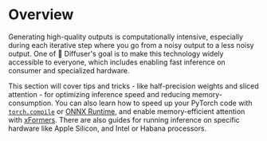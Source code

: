 <!--Copyright 2023 The HuggingFace Team. All rights reserved.

Licensed under the Apache License, Version 2.0 (the "License"); you may not use this file except in compliance with
the License. You may obtain a copy of the License at

http://www.apache.org/licenses/LICENSE-2.0

Unless required by applicable law or agreed to in writing, software distributed under the License is distributed on
an "AS IS" BASIS, WITHOUT WARRANTIES OR CONDITIONS OF ANY KIND, either express or implied. See the License for the
specific language governing permissions and limitations under the License.
-->

# Overview

Generating high-quality outputs is computationally intensive, especially during each iterative step where you go from a noisy output to a less noisy output. One of 🧨 Diffuser's goal is to make this technology widely accessible to everyone, which includes enabling fast inference on consumer and specialized hardware. 

This section will cover tips and tricks - like half-precision weights and sliced attention - for optimizing inference speed and reducing memory-consumption. You can also learn how to speed up your PyTorch code with [`torch.compile`](https://pytorch.org/tutorials/intermediate/torch_compile_tutorial.html) or [ONNX Runtime](https://onnxruntime.ai/docs/), and enable memory-efficient attention with [xFormers](https://facebookresearch.github.io/xformers/). There are also guides for running inference on specific hardware like Apple Silicon, and Intel or Habana processors.